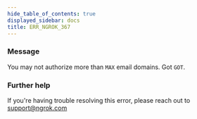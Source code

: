 ```yaml
---
hide_table_of_contents: true
displayed_sidebar: docs
title: ERR_NGROK_367
---
```


### Message

You may not authorize more than `MAX` email domains. Got `GOT`.

<ErrorDetails />

### Further help

If you're having trouble resolving this error, please reach out to [support@ngrok.com](mailto:support@ngrok.com?subject=Help%20with%20ERR_NGROK_367)

